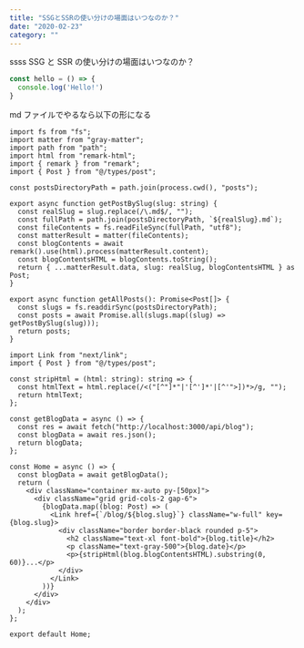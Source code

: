 ```yaml
---
title: "SSGとSSRの使い分けの場面はいつなのか？"
date: "2020-02-23"
category: ""
---
```


ssss
SSG と SSR の使い分けの場面はいつなのか？

```python:example-file.js
const hello = () => {
  console.log('Hello!')
}
```

md ファイルでやるなら以下の形になる

```js:aaa
import fs from "fs";
import matter from "gray-matter";
import path from "path";
import html from "remark-html";
import { remark } from "remark";
import { Post } from "@/types/post";

const postsDirectoryPath = path.join(process.cwd(), "posts");

export async function getPostBySlug(slug: string) {
  const realSlug = slug.replace(/\.md$/, "");
  const fullPath = path.join(postsDirectoryPath, `${realSlug}.md`);
  const fileContents = fs.readFileSync(fullPath, "utf8");
  const matterResult = matter(fileContents);
  const blogContents = await remark().use(html).process(matterResult.content);
  const blogContentsHTML = blogContents.toString();
  return { ...matterResult.data, slug: realSlug, blogContentsHTML } as Post;
}

export async function getAllPosts(): Promise<Post[]> {
  const slugs = fs.readdirSync(postsDirectoryPath);
  const posts = await Promise.all(slugs.map((slug) => getPostBySlug(slug)));
  return posts;
}
```

```javascript:
import Link from "next/link";
import { Post } from "@/types/post";

const stripHtml = (html: string): string => {
  const htmlText = html.replace(/<("[^"]*"|'[^']*'|[^'">])*>/g, "");
  return htmlText;
};

const getBlogData = async () => {
  const res = await fetch("http://localhost:3000/api/blog");
  const blogData = await res.json();
  return blogData;
};

const Home = async () => {
  const blogData = await getBlogData();
  return (
    <div className="container mx-auto py-[50px]">
      <div className="grid grid-cols-2 gap-6">
        {blogData.map((blog: Post) => (
          <Link href={`/blog/${blog.slug}`} className="w-full" key={blog.slug}>
            <div className="border border-black rounded p-5">
              <h2 className="text-xl font-bold">{blog.title}</h2>
              <p className="text-gray-500">{blog.date}</p>
              <p>{stripHtml(blog.blogContentsHTML).substring(0, 60)}...</p>
            </div>
          </Link>
        ))}
      </div>
    </div>
  );
};

export default Home;
```
